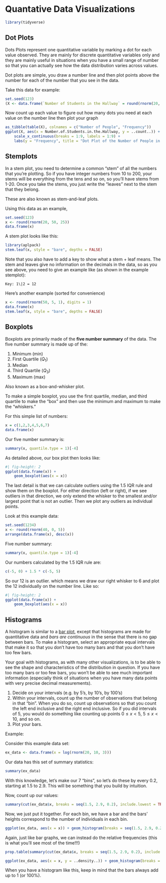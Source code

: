 # Quantative Data Visualizations

```r
library(tidyverse)
```

## Dot Plots

::: {.callout-note title="Dot Plots"}
Dots Plots represent one quantitative variable by marking a dot for each value observed. 
They are mainly for discrete quantitative variables only and they are
mainly useful in situations when you have a small range of number so that
you can actually see how the data distribution varies across values.
:::

Dot plots are simple, you draw a number line and then plot points above
the number for each of the number that you see in the data.

Take this data for example:

```r
set.seed(123)
(X <- data.frame(`Number of Students in the Hallway` = round(rnorm(20, 5, 2))))
```

Now count up each value to figure out how many dots you need at each
value on the number line then plot your graph

```r
as_tibble(table(X), colnames = c("Number of People", "Frequency"))
ggplot(X, aes(x = Number.of.Students.in.the.Hallway, y = ..count..)) + geom_dotplot() +
    scale_x_continuous(breaks = 1:9, labels = 1:9) +
    labs(y = "Frequency", title = "Dot Plot of the Number of People in the Hallway")
```

## Stemplots

::: {.callout-note title="Stemplots"}
In a stem plot, you need to determine a common "stem" of all the numbers
that you're plotting. So if you have integer numbers from 10 to 200,
your stems will be everything from the tens and so on, so you'll have
stems from 1-20. Once you take the stems, you just write the "leaves"
next to the stem that they belong.

These are also known as stem-and-leaf plots.
:::

Using this data as an example,

```r
set.seed(123)
x <- round(rnorm(20, 50, 25))
data.frame(x)
```

A stem plot looks like this:

```r
library(aplpack)
stem.leaf(x, style = "bare", depths = FALSE)
```

::: {.callout-important}
Note that you also have to add a key to show what a stem + leaf means.
The stem and leaves give no information on the decimals in the data, so
as you see above, you need to give an example like (as shown in the
example stemplot):

    Key: 1\|2 = 12
:::

Here's another example (sorted for convenience)

```r
x <- round(rnorm(50, 5, 1), digits = 1)
data.frame(x)
stem.leaf(x, style = "bare", depths = FALSE)
```

## Boxplots

::: {.callout-note title="Boxplots"}
Boxplots are primarily made of the **five number summary** of the data.
The five number summary is made up of the:

1. Minimum (min)
2. First Quartile ($Q_1$)
3. Median
4. Third Quartile ($Q_3$)
5. Maximum (max)

Also known as a box-and-whisker plot.
:::

To make a simple boxplot, you use the first quartile, median, and third
quartile to make the "box" and then use the minimum and maximum to make
the "whiskers."

For this simple list of numbers:

```r
x = c(1,2,3,4,5,6,7)
data.frame(x)

```

Our five number summary is:

```r
summary(x, quantile.type = 1)[-4]
```

As detailed above, our box plot then looks like:

```r
#| fig-height: 2
ggplot(data.frame(x)) +
    geom_boxplot(aes(x = x))
```

::: {.callout-important}
The last detail is that we can calculate outliers using the 1.5 IQR rule
and show them on the boxplot. For either direction (left or right), if
we see outliers in that direction, we only extend the whisker to the
smallest and/or largest point that is not an outlier. Then we plot any
outliers as individual points.
:::

Look at this example data:

```r
set.seed(1234)
x <- round(rnorm(40, 0, 5))
arrange(data.frame(x), desc(x))
```

Five number summary:

```r
summary(x, quantile.type = 1)[-4]
```

Our numbers calculated by the 1.5 IQR rule are:

```r
c(-5, 0) + 1.5 * c(-5, 5)
```

So our 12 is an outlier. which means we draw our right whisker to 6 and
plot the 12 individually on the number line. Like so:

```r
#| fig-height: 2
ggplot(data.frame(x)) +
    geom_boxplot(aes(x = x))
```

## Histograms

::: {.callout-note title="Histograms"}
A histogram is similar to a [bar plot](#bar-plots), except that
histograms are made for quantitative data and *bars are continuous* in
the sense that there is no gap between bars. To make a histogram, select
an appropriate equal intervals that make it so that you don't have too
many bars and that you don't have too few bars.
:::

::: {.callout-tip}
Your goal with
histograms, as with many other visualizations, is to be able to see the
shape and characteristics of the distribution in question. If you have
too many bars or too few bars, you won't be able to see much important
information (especially think of situations when you have many data
points with very precise decimal measurements).
:::


1.  Decide on your intervals (e.g. by 5's, by 10's, by 100's)
2.  Within your intervals, count up the number of observations that
    belong in that "bin". When you do so, count up observations so that
    you count the left end inclusive and the right end inclusive. So if
    you did intervals of 5, you would do something like counting up
    points $0 \leq x < 5$, $5 \leq x < 10$, and so on.
3.  Plot your bars.

Example:

Consider this example data set:

```r
ex_data <- data.frame(x = log(rnorm(20, 10, 3)))
```

Our data has this set of summary statistics:

```r
summary(ex_data)
```

With this knowledge, let's make our 7 "bins", so let's do these by every
0.2, starting at 1.5 to 2.9. This will be something that you build by
intuition.

Now, count up our values:

```r
summary(cut(ex_data$x, breaks = seq(1.5, 2.9, 0.2), include.lowest = TRUE, right = FALSE))
```

Now, we just put it together. For each bin, we have a bar and the bars'
heights correspond to the number of individuals in each bin.

```r
ggplot(ex_data, aes(x = x)) + geom_histogram(breaks = seq(1.5, 2.9, 0.2), color = "blue", alpha = 0.5) + scale_x_continuous(breaks = seq(1.5, 2.9, 0.2))
```

Again, just like bar graphs, we can instead do the relative frequencies
(this is what you'll see most of the time!!!)

```r
prop.table(summary(cut(ex_data$x, breaks = seq(1.5, 2.9, 0.2), include.lowest = TRUE, right = FALSE)))
```

```r
ggplot(ex_data, aes(x = x, y = ..density..)) + geom_histogram(breaks = seq(1.5, 2.9, 0.2), color = "blue", alpha = 0.5) + scale_x_continuous(breaks = seq(1.5, 2.9, 0.2))
```

::: {.callout-warning}
When you have a histogram like this, keep in mind that the bars always
add up to 1 (or 100%).
:::
